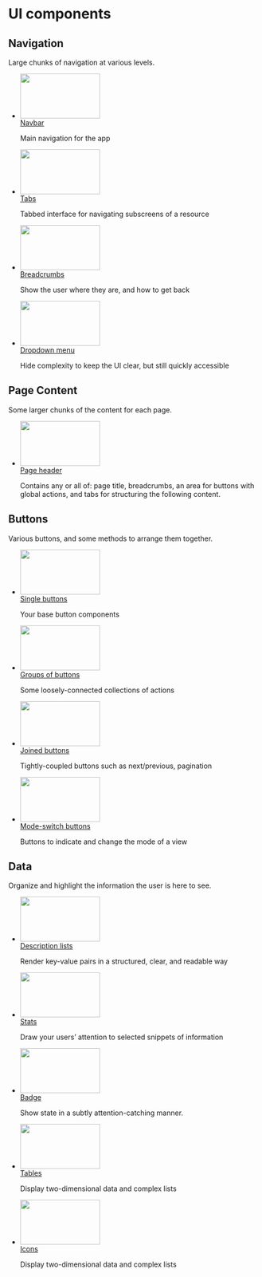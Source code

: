 
<Meta title="Introduction/UI Components" />

<style>
  {`

    img[width] {
      width: auto;
    }

    img[width][height] {
      height: auto;
    }

    img[src$=".svg"] {
      width: 100%;
      height: auto;
      max-width: none;
    }

    .u-list-none {
      list-style-type: none;
      margin: 0;
      padding: 0;
    }

    .a-card {
      overflow: hidden;
    }

    .u-margin-m-bottom {
      margin-bottom: 0.8rem;
    }

    .u-margin-l3-top {
      margin-top: 1.8rem;
    }

    .sbdocs-h2 {
      margin-top: 6rem;
      border: 0;
    }
  `}
</style>

# UI components

## Navigation

Large chunks of navigation at various levels.

<ul class="u-list-none u-grid@m u-gap-m u-grid-cols-2@m u-grid-cols-3@l u-margin-l3-top">
  <li>
    <a class="u-block" href="/docs/ui-navigation-navbar--navbar">
      <div class="a-card u-padding-0 u-margin-m-bottom">
        <img src={navbarThumb} alt="" class="u-block" width="160" height="90" />
      </div>
      <span>Navbar</span>
    </a>
    <p>Main navigation for the app</p>
  </li>
  <li>
    <a class="u-block" href="/docs/ui-navigation-tabs--tabs">
      <div class="a-card u-padding-0 u-margin-m-bottom">
        <img src={tabsThumb} alt="" class="u-block" width="160" height="90" />
      </div>
      <span>Tabs</span>
    </a>
    <p>Tabbed interface for navigating subscreens of a resource</p>
  </li>
  <li>
    <a class="u-block" href="/docs/ui-navigation-breadcrumbs--breadcrumbs">
      <div class="a-card u-padding-0 u-margin-m-bottom">
        <img
          src={breadcrumbsThumb}
          alt=""
          class="u-block"
          width="160"
          height="90"
        />
      </div>
      <span>Breadcrumbs</span>
    </a>
    <p>Show the user where they are, and how to get back</p>
  </li>
  <li>
    <a class="u-block" href="/docs/ui-navigation-dropdown-menu--dropdown-menu">
      <div class="a-card u-padding-0 u-margin-m-bottom">
        <img
          src={dropdownThumb}
          alt=""
          class="u-block"
          width="160"
          height="90"
        />
      </div>
      <span>Dropdown menu</span>
    </a>
    <p>Hide complexity to keep the UI clear, but still quickly accessible</p>
  </li>
</ul>

## Page Content

Some larger chunks of the content for each page.

<ul class="u-list-none u-grid@m u-grid-cols-2@m u-grid-cols-3@l u-gap-m u-margin-l3-top">
  <li>
    <a class="u-block" href="/docs/ui-content-page-header--page-header">
      <div class="a-card u-padding-0 u-margin-m-bottom">
        <img
          src={pageHeaderThumb}
          alt=""
          class="u-block"
          width="160"
          height="90"
        />
      </div>
      <span>Page header</span>
    </a>
    <p>
      Contains any or all of: page title, breadcrumbs, an area for buttons with
      global actions, and tabs for structuring the following content.
    </p>
  </li>
</ul>

## Buttons

Various buttons, and some methods to arrange them together.

<ul class="u-list-none u-grid@m u-grid-cols-2@m u-grid-cols-3@l u-gap-m u-margin-l3-top">
  <li>
    <a class="u-block" href="/docs/ui-buttons-buttons--page">
      <div class="a-card u-padding-0 u-margin-m-bottom">
        <img src={buttonThumb} alt="" class="u-block" width="160" height="90" />
      </div>
      <span>Single buttons</span>
    </a>
    <p>Your base button components</p>
  </li>
  <li>
    <a class="u-block" href="/docs/ui-buttons-button-groups--button-group">
      <div class="a-card u-padding-0 u-margin-m-bottom">
        <img
          src={buttonGroupThumb}
          alt=""
          class="u-block"
          width="160"
          height="90"
        />
      </div>
      <span>Groups of buttons</span>
    </a>
    <p>Some loosely-connected collections of actions</p>
  </li>
  <li>
    <a
      class="u-block"
      href="/docs/ui-buttons-joined-buttons--joined-buttons-icons"
    >
      <div class="a-card u-padding-0 u-margin-m-bottom">
        <img
          src={joinedButtonThumb}
          alt=""
          class="u-block"
          width="160"
          height="90"
        />
      </div>
      <span>Joined buttons</span>
    </a>
    <p>Tightly-coupled buttons such as next/previous, pagination</p>
  </li>
  <li>
    <a
      class="u-block"
      href="/docs/ui-buttons-mode-switch-buttons--mode-switch-buttons"
    >
      <div class="a-card u-padding-0 u-margin-m-bottom">
        <img
          src={buttonModeThumb}
          alt=""
          class="u-block"
          width="160"
          height="90"
        />
      </div>
      <span>Mode-switch buttons</span>
    </a>
    <p>Buttons to indicate and change the mode of a view</p>
  </li>
</ul>

## Data

Organize and highlight the information the user is here to see.

<ul class="u-list-none u-grid@m u-grid-cols-2@m u-grid-cols-3@l u-gap-m u-margin-l3-top">
  <li>
    <a class="u-block" href="/docs/ui-data-description-list--description-list">
      <div class="a-card u-padding-0 u-margin-m-bottom">
        <img
          src={descriptionListThumb}
          alt=""
          class="u-block"
          width="160"
          height="90"
        />
      </div>
      <span>Description lists</span>
    </a>
    <p>Render key-value pairs in a structured, clear, and readable way</p>
  </li>
  <li>
    <a class="u-block" href="/docs/ui-data-stats--stats-with-change-indicators">
      <div class="a-card u-padding-0 u-margin-m-bottom">
        <img src={statThumb} alt="" class="u-block" width="160" height="90" />
      </div>
      <span>Stats</span>
    </a>
    <p>Draw your users’ attention to selected snippets of information</p>
  </li>
  <li>
    <a class="u-block" href="/docs/atoms-badge--badge">
      <div class="a-card u-padding-0 u-margin-m-bottom">
        <img src={badgeThumb} alt="" class="u-block" width="160" height="90" />
      </div>
      <span>Badge</span>
    </a>
    <p>Show state in a subtly attention-catching manner.</p>
  </li>
  <li>
    <a class="u-block" href="/docs/ui-data-table--table">
      <div class="a-card u-padding-0 u-margin-m-bottom">
        <img src={tableThumb} alt="" class="u-block" width="160" height="90" />
      </div>
      <span>Tables</span>
    </a>
    <p>Display two-dimensional data and complex lists</p>
  </li>
  <li>
    <a class="u-block" href="/docs/ui-data-icons--check">
      <div class="a-card u-padding-0 u-margin-m-bottom">
        <img src={iconThumb} alt="" class="u-block" width="160" height="90" />
      </div>
      <span>Icons</span>
    </a>
    <p>Display two-dimensional data and complex lists</p>
  </li>
</ul>
